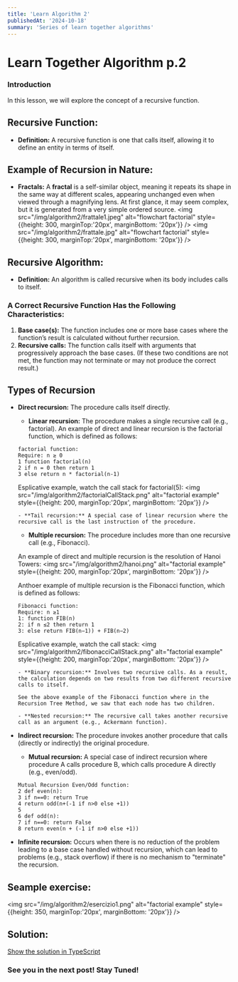 ```yaml
---
title: 'Learn Algorithm 2'
publishedAt: '2024-10-18'
summary: 'Series of learn together algorithms'
---
```


# **Learn Together Algorithm p.2**

### **Introduction**
In this lesson, we will explore the concept of a recursive function.

## Recursive Function:
- **Definition:** A recursive function is one that calls itself, allowing it to define an entity in terms of itself.

## Example of Recursion in Nature:
- **Fractals:** A **fractal** is a self-similar object, meaning it repeats its shape in the same way at different scales, appearing unchanged even when viewed through a magnifying lens. At first glance, it may seem complex, but it is generated from a very simple ordered source. 
<img src="/img/algorithm2/frattale1.jpeg" alt="flowchart factorial" style={{height: 300, marginTop:'20px', marginBottom: '20px'}} />
<img src="/img/algorithm2/frattale.jpg" alt="flowchart factorial" style={{height: 300, marginTop:'20px', marginBottom: '20px'}} />

## Recursive Algorithm:
- **Definition:** An algorithm is called recursive when its body includes calls to itself.

### A Correct Recursive Function Has the Following Characteristics:

1. **Base case(s):** The function includes one or more base cases where the function’s result is calculated without further recursion.
2. **Recursive calls:** The function calls itself with arguments that progressively approach the base cases.
(If these two conditions are not met, the function may not terminate or may not produce the correct result.)

## Types of Recursion

- **Direct recursion:** The procedure calls itself directly.
   - **Linear recursion:** The procedure makes a single recursive call (e.g., factorial).
   An example of direct and linear recursion is the factorial function, which is defined as follows:
   ```
   factorial function:
   Require: n ≥ 0
   1 function factorial(n)
   2 if n = 0 then return 1
   3 else return n * factorial(n-1)
   ```
   Esplicative example, watch the call stack for factorial(5):
   <img src="/img/algorithm2/factorialCallStack.png" alt="factorial example" style={{height: 200, marginTop:'20px', marginBottom: '20px'}} />


      - **Tail recursion:** A special case of linear recursion where the recursive call is the last instruction of the procedure.
   
   - **Multiple recursion:** The procedure includes more than one recursive call (e.g., Fibonacci).

   An example of direct and multiple recursion is the resolution of Hanoi Towers:
   <img src="/img/algorithm2/hanoi.png" alt="factorial example" style={{height: 200, marginTop:'20px', marginBottom: '20px'}} />

   Anthoer example of multiple recursion is the Fibonacci function, which is defined as follows:
   ```
   Fibonacci function:
   Require: n ≥1
   1: function FIB(n)
   2: if n ≤2 then return 1
   3: else return FIB(n−1)) + FIB(n−2)
   ```
   Esplicative example, watch the call stack:
   <img src="/img/algorithm2/fibonacciCallStack.png" alt="factorial example" style={{height: 200, marginTop:'20px', marginBottom: '20px'}} />


      - **Binary recursion:** Involves two recursive calls. As a result, the calculation depends on two results from two different recursive calls to itself.

      See the above example of the Fibonacci function where in the Recursion Tree Method, we saw that each node has two children.

      - **Nested recursion:** The recursive call takes another recursive call as an argument (e.g., Ackermann function).

- **Indirect recursion:** The procedure invokes another procedure that calls (directly or indirectly) the original procedure.
   - **Mutual recursion:** A special case of indirect recursion where procedure A calls procedure B, which calls procedure A directly (e.g., even/odd).
   ```
   Mutual Recursion Even/Odd function:
   2 def even(n):
   3 if n==0: return True
   4 return odd(n+(-1 if n>0 else +1))
   5
   6 def odd(n):
   7 if n==0: return False
   8 return even(n + (-1 if n>0 else +1))
   ```
   
- **Infinite recursion:** Occurs when there is no reduction of the problem leading to a base case handled without recursion, which can lead to problems (e.g., stack overflow) if there is no mechanism to "terminate" the recursion.

## Seample exercise:
<img src="/img/algorithm2/esercizio1.png" alt="factorial example" style={{height: 350, marginTop:'20px', marginBottom: '20px'}} />

## Solution:
[Show the solution in TypeScript](https://github.com/FrancescoSanti96/learnAlgorithm/blob/main/2/solution.ts)


### **See you in the next post! Stay Tuned!**
